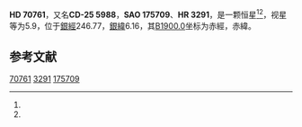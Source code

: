 {{Starbox begin
| name = HD 70761
}}
{{Starbox observe
| epoch = [[J2000.0|J2000.0]]
| constell = {{星座名待查}}<ref name=SIMBAD>{{cite web
 | url=http://simbad.u-strasbg.fr/simbad/sim-id?Ident=HR+3291
 | title =Pulsating variable Star
 | publisher=Centre de Données astronomiques de Strasbourg
 | work=SIMBAD
 | accessdate=2012-07-13}}</ref><ref name=DATA>{{cite web
 | url=http://vizier.u-strasbg.fr/viz-bin/VizieR-5?-out.add=.&-source=5050&-corr=PK=HR&-out.max=9999&HR=3291
 | title=VizieR Detailed Page
 | accessdate=2012-07-13
 | archive-date=2016-03-05
 | archive-url=https://web.archive.org/web/20160305050329/http://vizier.u-strasbg.fr/viz-bin/VizieR-5?-out.add=.&-source=5050&-corr=PK=HR&-out.max=9999&HR=3291
 | dead-url=no
 }}</ref>
| 星官 = 
| ra = {{RA|8|22|49.9}}<ref name=SIMBAD /><ref name=DATA />
| dec = {{DEC|-26|20|53}}<ref name=SIMBAD /><ref name=DATA />
| appmag_v = 5.9<ref name=SIMBAD /><ref name=DATA />
}}
{{Starbox character
| class = F3Ib<ref name=SIMBAD /><ref name=DATA />
| b-v = 0.37<ref name=SIMBAD /><ref name=DATA />
| u-b = 0.27?<ref name=SIMBAD /><ref name=DATA />
| r-i = <ref name=SIMBAD /><ref name=DATA />
| variable = 
}}
{{Starbox astrometry
| radial_v = 0.27
| prop_mo_ra = 65
| parallax = -0.009
| p_error = 
}}
{{Starbox catalog
| names =CD-25 5988，[[SAO星表|SAO]] 175709，[[HD星表|HD]] 70761，[[HR星表|HR]] 3291}}
{{Starbox reference |Simbad=HR+3291}}
{{Starbox end}}

'''HD 70761'''，又名'''CD-25 5988'''，'''SAO 175709'''、'''HR 3291'''，是一颗恒星<ref name=SIMBAD /><ref name=DATA />，视星等为5.9，位于[[銀道座標系|銀經]]246.77，[[銀道座標系|銀緯]]6.16，其[[B1900.0|B1900.0]]坐标为赤經{{RA|8|18|36.3}}，赤緯{{DEC|-26|6.16|39}}。

== 参考文献 ==
{{reflist}}

{{star-stub}}

[[Category:HD和HDE天體|70761]]
[[Category:HR天體|3291]]
[[Category:SAO天體|175709]]